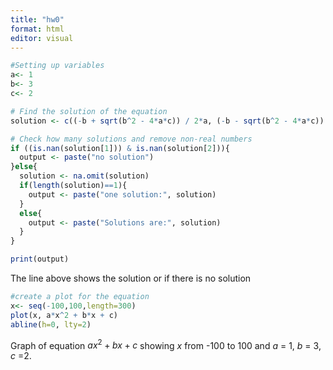 ```yaml
---
title: "hw0"
format: html
editor: visual
---
```


```r

#Setting up variables
a<- 1
b<- 3
c<- 2

# Find the solution of the equation
solution <- c((-b + sqrt(b^2 - 4*a*c)) / 2*a, (-b - sqrt(b^2 - 4*a*c)) / 2*a)

# Check how many solutions and remove non-real numbers
if ((is.nan(solution[1])) & is.nan(solution[2])){
  output <- paste("no solution")
}else{
  solution <- na.omit(solution)
  if(length(solution)==1){
    output <- paste("one solution:", solution)
  }
  else{
    output <- paste("Solutions are:", solution)
  }
}

print(output)
```
The line above shows the solution or if there is no solution

```r
#create a plot for the equation
x<- seq(-100,100,length=300)
plot(x, a*x^2 + b*x + c)
abline(h=0, lty=2)


```

Graph of equation $ax^2 + bx + c$ showing $x$ from -100 to 100 and $a$ = 1, $b$ = 3, $c$ =2.
